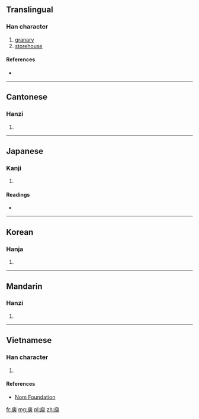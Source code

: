==Translingual==

===Han character===
{{Han char|rn=53|rad=广|as=09|sn=12|four=0023<sub>7</sub>|canj=戈竹X人 (IHXO)|ids=⿸[[广]][[臾]]}}

# [[granary]]
# [[storehouse]]

====References====
* {{Han ref|kx=0348.140|dkj=09398|dj=0659.040|hdz=20888.090|uh=5EBE|ud=24254|bh=B168|bd=45416}}

----

==Cantonese==

===Hanzi===
{{yue-hanzi|jyut=[[jyu5]]|y=yu5}}

# {{defn|lang=yue|sort=广09}}

----

==Japanese==

===Kanji===
{{ja-kanji|grade=|rs=广09}}

# {{defn|lang=ja|sort=广09}}

====Readings====
* {{ja-readings|on=[[ゆ]] (yu)|kun=[[くら]] (kura)}}

----

==Korean==

===Hanja===
{{ko-hanja|hangeul=유|rv=yu|mr=yu}}

# {{defn|lang=ko|sort=广09}}

----

==Mandarin==

===Hanzi===
{{cmn-hanzi|pin=[[yǔ]] ([[yu3]])|wg=yü<sup>3</sup>}}

# {{defn|lang=cmn|sort=广09}}

----

==Vietnamese==

===Han character===
{{vi-readings|rs=广09| hanviet = dũ}}

# {{defn|lang=vi|sort=广09}}

====References====
*[http://nomfoundation.org/common/nom_details.php?codepoint=5ebe Nom Foundation]

[[fr:庾]]
[[mg:庾]]
[[pl:庾]]
[[zh:庾]]